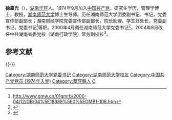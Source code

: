 '''徐晨光'''（{{bd|1956年|2月||catIdx=X徐}}），[[湖南|湖南]][[华容|华容]]人。1974年9月加入[[中国共产党|中国共产党]]。研究生学历，管理学博士，教授，[[湖南师范大学|湖南师范大学]]博士生导师。历任湖南师范大学团委副书记、书记，党委宣传部副部长；湖南财经学院党委宣传部副部长，院长助理、学生处处长，党委副书记，党委书记<ref>http://www.gmw.cn/01gmrb/2000-04/12/GB/04%5E18388%5E0%5EGMB1-108.htm</ref>等职。2000年4月调任湖南师范大学党委书记<ref>{{cite web |url=http://news2.hunnu.edu.cn/html/dianzixiaobao/20081103/786.html |title=存档副本 |accessdate=2012-02-05 |deadurl=yes |archiveurl=https://web.archive.org/web/20120905093143/http://news2.hunnu.edu.cn/html/dianzixiaobao/20081103/786.html |archivedate=2012-09-05 }}</ref>，2004年8月改任中共湖南省委党校（湖南行政学院）常务副校长<ref>{{Cite web |url=http://theory.people.com.cn/GB/40533/3421361.html |title=存档副本 |access-date=2012-02-05 |archive-url=https://web.archive.org/web/20120212154415/http://theory.people.com.cn/GB/40533/3421361.html |archive-date=2012-02-12 |dead-url=yes }}</ref>。

==参考文献==

{{Reflist}}

{{-}}
{{start box}}
{{s-ppo}}
{{s-before|[[张楚廷|张楚廷]]}}
{{s-title|[[湖南师范大学|湖南师范大学]]党委书记|2000年4月—2004年8月}}
{{s-after|[[张国骥|张国骥]]}}
{{s-before|[[郭青峰|郭青峰]]}}
{{s-title|[[湖南财经学院|湖南财经学院]]党委书记|1999年4月—2000年4月}}
{{s-after|并入[[湖南大学|湖南大学]]}}
{{end box}}

{{中华人民共和国政治人物小作品}}
{{DEFAULTSORT:X}}
[[Category:湖南师范大学党委书记|Category:湖南师范大学党委书记]]
[[Category:湖南师范大学校友|Category:湖南师范大学校友]]
[[Category:中国共产党党员_(1974年入党)|Category:中国共产党党员 (1974年入党)]]
[[Category:華容縣人|Category:華容縣人]]
[[Category:徐姓|C]]